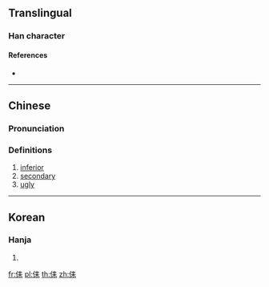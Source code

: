 ==Translingual==

===Han character===
{{Han char|rn=9|rad=人|as=06|sn=8|four=25290|canj=OQD|ids=⿰亻耒}}

====References====
* {{Han ref|kx=0102.110|hdz=10149.010|uh=344D|ud=13389}}

----

==Chinese==
{{zh-forms}}

===Pronunciation===
{{zh-pron
|m=lèi,lěi
|c=leoi5
|c-t=
|g=
|h=pfs=
|j=
|md=
|mn=
|mn-t=
|w=
|x=
|mc=y
|oc=y
|cat=a
}}

===Definitions===
{{zh-hanzi}}

# [[inferior]]
# [[secondary]]
# [[ugly]]

----

==Korean==

===Hanja===
{{ko-hanja|hangeul=[[뢰]]>[[뇌]]|eumhun=버금|ehrv=beogeum|ehmr=pŏgŭm|ehy=pekum}}

# {{defn|lang=ko|sort=人06}}

[[fr:㑍]]
[[pl:㑍]]
[[th:㑍]]
[[zh:㑍]]